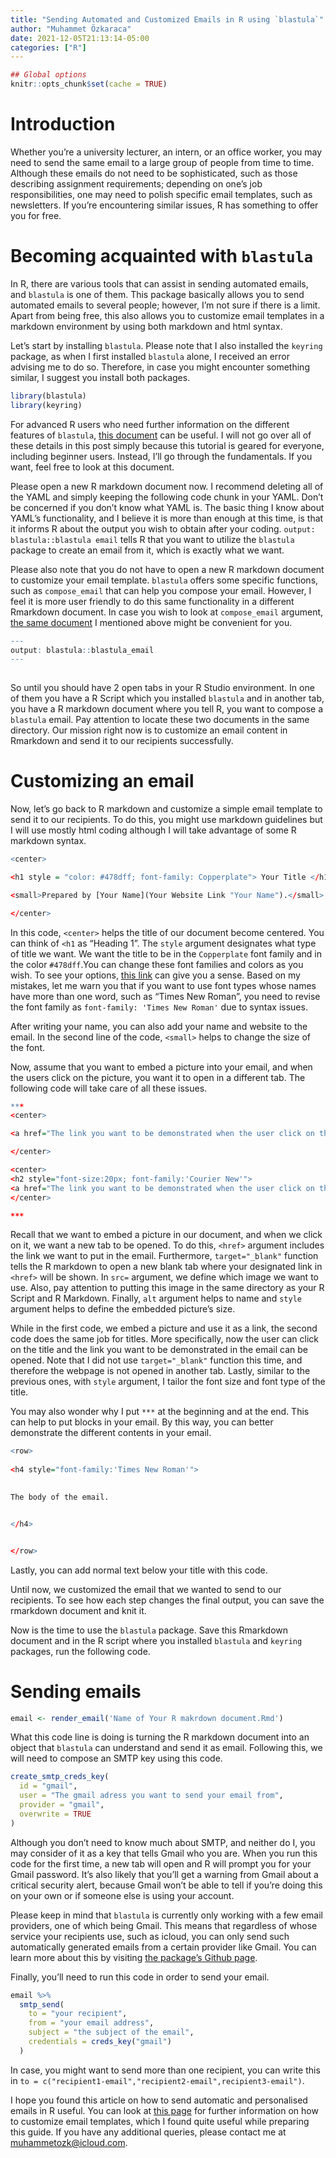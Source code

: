 ```yaml
---
title: "Sending Automated and Customized Emails in R using `blastula`"
author: "Muhammet Özkaraca"
date: 2021-12-05T21:13:14-05:00
categories: ["R"]
---
```


```r
## Global options
knitr::opts_chunk$set(cache = TRUE)
```

# Introduction

Whether you're a university lecturer, an intern, or an office worker, you may need to send the same email to a large group of people from time to time. Although these emails do not need to be sophisticated, such as those describing assignment requirements; depending on one's job responsibilities, one may need to polish specific email templates, such as newsletters. If you're encountering similar issues, R has something to offer you for free.

# Becoming acquainted with `blastula`

In R, there are various tools that can assist in sending automated emails, and `blastula` is one of them. This package basically allows you to send automated emails to several people; however, I'm not sure if there is a limit. Apart from being free, this also allows you to customize email templates in a markdown environment by using both markdown and html syntax. 

Let's start by installing `blastula`. Please note that I also installed the `keyring` package, as when I first installed `blastula` alone, I received an error advising me to do so. Therefore, in case you might encounter something similar, I suggest you install both packages. 

```r
library(blastula)
library(keyring)
```

For advanced R users who need further information on the different features of `blastula`, [this document](https://cran.r-project.org/web/packages/blastula/blastula.pdf) can be useful. I will not go over all of these details in this post simply because this tutorial is geared for everyone, including beginner users. Instead, I'll go through the fundamentals. If you want, feel free to look at this document.

Please open a new R markdown document now. I recommend deleting all of the YAML and simply keeping the following code chunk in your YAML. Don't be concerned if you don't know what YAML is. The basic thing I know about YAML's functionality, and I believe it is more than enough at this time, is that it informs R about the output you wish to obtain after your coding. `output: blastula::blastula email` tells R that you want to utilize the `blastula` package to create an email from it, which is exactly what we want.

Please also note that you do not have to open a new R markdown document to customize your email template. `blastula` offers some specific functions, such as `compose_email` that can help you compose your email. However, I feel it is more user friendly to do this same functionality in a different Rmarkdown document. In case you wish to look at `compose_email` argument, [the same document](https://cran.r-project.org/web/packages/blastula/blastula.pdf) I mentioned above might be convenient for you.

```r
---
output: blastula::blastula_email 
---
  
```

So until you should have 2 open tabs in your R Studio environment. In one of them you have a R Script which you installed `blastula` and in another tab, you have a R markdown document where you tell R, you want to compose a `blastula` email. Pay attention to locate these two documents in the same directory. Our mission right now is to customize an email content in Rmarkdown and send it to our recipients successfully.

# Customizing an email

Now, let's go back to R markdown and customize a simple email template to send it to our recipients. To do this, you might use markdown guidelines but I will use mostly html coding although I will take advantage of some R markdown syntax.

```r
<center>

<h1 style = "color: #478dff; font-family: Copperplate"> Your Title </h1>

<small>Prepared by [Your Name](Your Website Link "Your Name").</small>

</center>
```

In this code, `<center>` helps the title of our document become centered. You can think of `<h1` as "Heading 1". The `style` argument designates what type of title we want. We want the title to be in the `Copperplate` font family and in the color `#478dff`.You can change these font families and colors as you wish. To see your options, [this link](https://www.w3schools.com/css/css_font.asp) can give you a sense. Based on my mistakes, let me warn you that if you want to use font types whose names have more than one word, such as "Times New Roman", you need to revise the font family as `font-family: 'Times New Roman'` due to syntax issues.

After writing your name, you can also add your name and website to the email. In the second line of the code, `<small>` helps to change the size of the font.

Now, assume that you want to embed a picture into your email, and when the users click on the picture, you want it to open in a different tab. The following code will take care of all these issues.

```r
***
<center>

<a href="The link you want to be demonstrated when the user click on the picture" target="_blank"><img src="The name of the picture you want to embed in your email.png" alt="HTML tutorial" style="width:600px;height:400px;"></a>

</center>

<center>
<h2 style="font-size:20px; font-family:'Courier New'">
<a href="The link you want to be demonstrated when the user click on the title"> "The title" </a> </h2>
</center>

***
```


Recall that we want to embed a picture in our document, and when we click on it, we want a new tab to be opened. To do this, `<href>` argument includes the link we want to put in the email. Furthermore, `target="_blank"` function tells the R markdown to open a new blank tab where your designated link in `<href>` will be shown. In `src=` argument, we define which image we want to use. Also, pay attention to putting this image in the same directory as your R Script and R Markdown. Finally, `alt` argument helps to name and `style` argument helps to define the embedded picture's size.

While in the first code, we embed a picture and use it as a link, the second code does the same job for titles. More specifically, now the user can click on the title and the link you want to be demonstrated in the email can be opened. Note that I did not use `target="_blank"` function this time, and therefore the webpage is not opened in another tab. Lastly, similar to the previous ones, with `style` argument, I tailor the font size and font type of the title.

You may also wonder why I put `***` at the beginning and at the end. This can help to put blocks in your email. By this way, you can better demonstrate the different contents in your email.


```r

<row>
  
<h4 style="font-family:'Times New Roman'">
  

The body of the email.


</h4>


</row>
```


Lastly, you can add normal text below your title with this code.

Until now, we customized the email that we wanted to send to our recipients. To see how each step changes the final output, you can save the rmarkdown document and knit it.

Now is the time to use the `blastula` package. Save this Rmarkdown document and in the R script where you installed `blastula` and `keyring` packages, run the following code.

# Sending emails

```r
email <- render_email('Name of Your R makrdown document.Rmd')
```

What this code line is doing is turning the R markdown document into an object that `blastula` can understand and send it as email. Following this, we will need to compose an SMTP key using this code.

```r
create_smtp_creds_key(
  id = "gmail",
  user = "The gmail adress you want to send your email from",
  provider = "gmail",
  overwrite = TRUE
)
```


Although you don't need to know much about SMTP, and neither do I, you may consider of it as a key that tells Gmail who you are. When you run this code for the first time, a new tab will open and R will prompt you for your Gmail password. It's also likely that you'll get a warning from Gmail about a critical security alert, because Gmail won't be able to tell if you're doing this on your own or if someone else is using your account. 

Please keep in mind that `blastula` is currently only working with a few email providers, one of which being Gmail. This means that regardless of whose service your recipients use, such as icloud, you can only send such automatically generated emails from a certain provider like Gmail. You can learn more about this by visiting [the package's Github page](https://github.com/rstudio/blastula). 

Finally, you'll need to run this code in order to send your email.

```r
email %>%
  smtp_send(
    to = "your recipient",
    from = "your email address",
    subject = "the subject of the email",
    credentials = creds_key("gmail")
  )
```

In case, you might want to send more than one recipient, you can write this in `to = c("recipient1-email","recipient2-email",recipient3-email")`. 

I hope you found this article on how to send automatic and personalised emails in R useful. You can look at [this page](http://cakedown.alexandredeschamps.ca) for further information on how to customize email templates, which I found quite useful while preparing this guide. If you have any additional queries, please contact me at [muhammetozk@icloud.com](mailto:muhammetozk@icloud.com). 




